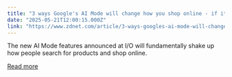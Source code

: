 ```yaml
---
title: "3 ways Google's AI Mode will change how you shop online - if it works"
date: "2025-05-21T12:00:15.000Z"
link: "https://www.zdnet.com/article/3-ways-googles-ai-mode-will-change-how-you-shop-online-if-it-works/"
---
```


The new AI Mode features announced at I/O will fundamentally shake up how people search for products and shop online.

[Read more](https://www.zdnet.com/article/3-ways-googles-ai-mode-will-change-how-you-shop-online-if-it-works/)

